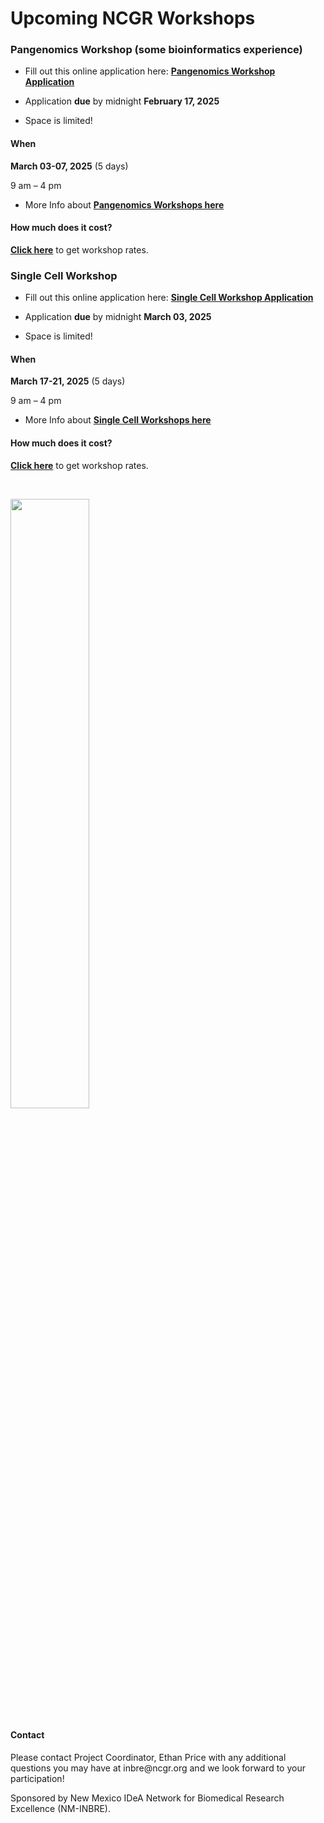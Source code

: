 
# Upcoming NCGR Workshops{-}

### Pangenomics Workshop (some bioinformatics experience){-}

- Fill out this online application here: 
[**Pangenomics Workshop Application**](https://forms.gle/49UbSZFk6AxcGWcH8)


- Application **due** by midnight **February 17, 2025**

- Space is limited!

#### When{-}

**March 03-07, 2025** (5 days)

9 am – 4 pm


- More Info about [**Pangenomics Workshops here**](https://inbre.ncgr.org/ncgr-workshops/pangenomics-workshop.html#pangenomics-workshop)  

#### How much does it cost?{-}

[**Click here**](https://inbre.ncgr.org/ncgr-workshops/workshop-rates.html) to get workshop rates.  


### Single Cell Workshop{-}

- Fill out this online application here: 
[**Single Cell Workshop Application**](https://forms.gle/Ai2psNtZJRvxygZZ9)


- Application **due** by midnight **March 03, 2025**

- Space is limited!

#### When{-}

**March 17-21, 2025** (5 days)

9 am – 4 pm


- More Info about [**Single Cell Workshops here**](https://inbre.ncgr.org/ncgr-workshops/single-cell-rna-seq-workshop.html#single-cell-rna-seq-workshop)

#### How much does it cost?{-}

[**Click here**](https://inbre.ncgr.org/ncgr-workshops/workshop-rates.html) to get workshop rates.

<br>

![](./Figures/ncgr.png){width=50%}



#### Contact{-}

Please contact Project Coordinator, Ethan Price with any additional questions you may have at inbre@ncgr.org and we look forward to your participation!

Sponsored by New Mexico IDeA Network for Biomedical Research Excellence (NM-INBRE).
